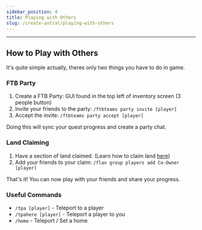 ```yaml
---
sidebar_position: 4
title: Playing with Others
slug: /create-astral/playing-with-others
---
```


---
## How to Play with Others
It's quite simple actually, theres only two things you have to do in game.

### FTB Party
1. Create a FTB Party: GUI found in the top left of inventory screen (3 people button)
2. Invite your friends to the party: `/ftbteams party invite [player]`
3. Accept the invite: `/ftbteams party accept [player]`

Doing this will sync your quest progress and create a party chat.

### Land Claiming 
1. Have a section of land claimed. (Learn how to claim land [here](https://wiki.fluxsmp.com/create-astral/land-claiming))
2. Add your friends to your claim: `/flan group players add Co-Owner [player]`

That's it! You can now play with your friends and share your progress.

### Useful Commands
- `/tpa [player]` - Teleport to a player
- `/tpahere [player]` - Teleport a player to you
- `/home` - Teleport / Set a home

